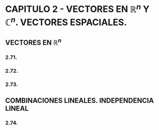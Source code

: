 
# CAPITULO 2 - VECTORES EN $\mathbb{R}^n$ Y $\mathbb{C}^n$. VECTORES ESPACIALES.

## VECTORES EN $\mathbb{R}^n$

### 2.71.

<Exercise2Dot71 />

### 2.72.

<Exercise2Dot72 />

### 2.73.

<Exercise2Dot73 />

## COMBINACIONES LINEALES. INDEPENDENCIA LINEAL

### 2.74.

<Exercise2Dot74 />

